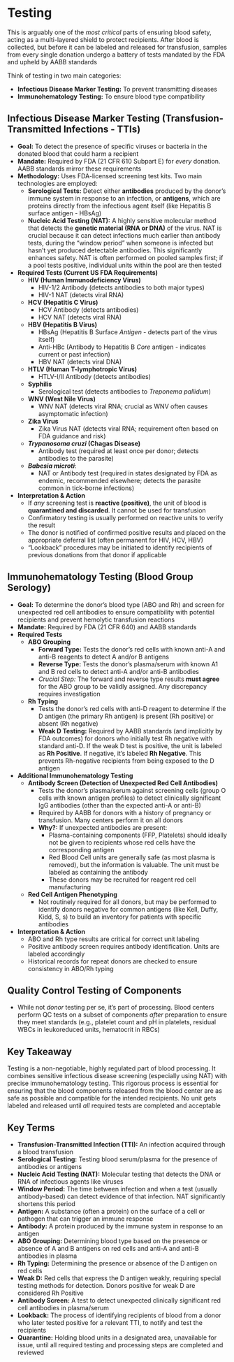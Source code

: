# Testing {-}

This is arguably one of the *most critical* parts of ensuring blood safety, acting as a multi-layered shield to protect recipients. After blood is collected, but before it can be labeled and released for transfusion, samples from every single donation undergo a battery of tests mandated by the FDA and upheld by AABB standards

Think of testing in two main categories:

*  **Infectious Disease Marker Testing:** To prevent transmitting diseases
*  **Immunohematology Testing:** To ensure blood type compatibility

## **Infectious Disease Marker Testing (Transfusion-Transmitted Infections - TTIs)** {-}

*   **Goal:** To detect the presence of specific viruses or bacteria in the donated blood that could harm a recipient
*   **Mandate:** Required by FDA (21 CFR 610 Subpart E) for *every* donation. AABB standards mirror these requirements
*   **Methodology:** Uses FDA-licensed screening test kits. Two main technologies are employed:
    *   **Serological Tests:** Detect either **antibodies** produced by the donor's immune system in response to an infection, or **antigens**, which are proteins directly from the infectious agent itself (like Hepatitis B surface antigen - HBsAg)
    *   **Nucleic Acid Testing (NAT):** A highly sensitive molecular method that detects the **genetic material (RNA or DNA)** of the virus. NAT is crucial because it can detect infections much earlier than antibody tests, during the "window period" when someone is infected but hasn't yet produced detectable antibodies. This significantly enhances safety. NAT is often performed on pooled samples first; if a pool tests positive, individual units within the pool are then tested
*   **Required Tests (Current US FDA Requirements)**
    *   **HIV (Human Immunodeficiency Virus)**
        *   HIV-1/2 Antibody (detects antibodies to both major types)
        *   HIV-1 NAT (detects viral RNA)
    *   **HCV (Hepatitis C Virus)**
        *   HCV Antibody (detects antibodies)
        *   HCV NAT (detects viral RNA)
    *   **HBV (Hepatitis B Virus)**
        *   HBsAg (Hepatitis B Surface *Antigen* - detects part of the virus itself)
        *   Anti-HBc (Antibody to Hepatitis B *Core* antigen - indicates current or past infection)
        *   HBV NAT (detects viral DNA)
    *   **HTLV (Human T-lymphotropic Virus)**
        *   HTLV-I/II Antibody (detects antibodies)
    *   **Syphilis**
        *   Serological test (detects antibodies to *Treponema pallidum*)
    *   **WNV (West Nile Virus)**
        *   WNV NAT (detects viral RNA; crucial as WNV often causes asymptomatic infection)
    *   **Zika Virus**
        *   Zika Virus NAT (detects viral RNA; requirement often based on FDA guidance and risk)
    *   ***Trypanosoma cruzi* (Chagas Disease)**
        *   Antibody test (required at least once per donor; detects antibodies to the parasite)
    *   ***Babesia microti***:
        *   NAT or Antibody test (required in states designated by FDA as endemic, recommended elsewhere; detects the parasite common in tick-borne infections)
*   **Interpretation & Action**
    *   If *any* screening test is **reactive (positive)**, the unit of blood is **quarantined and discarded**. It cannot be used for transfusion
    *   Confirmatory testing is usually performed on reactive units to verify the result
    *   The donor is notified of confirmed positive results and placed on the appropriate deferral list (often permanent for HIV, HCV, HBV)
    *   "Lookback" procedures may be initiated to identify recipients of previous donations from that donor if applicable

## **Immunohematology Testing (Blood Group Serology)** {-}

*   **Goal:** To determine the donor's blood type (ABO and Rh) and screen for unexpected red cell antibodies to ensure compatibility with potential recipients and prevent hemolytic transfusion reactions
*   **Mandate:** Required by FDA (21 CFR 640) and AABB standards
*   **Required Tests**
    *   **ABO Grouping**
        *   **Forward Type:** Tests the donor's red cells with known anti-A and anti-B reagents to detect A and/or B antigens
        *   **Reverse Type:** Tests the donor's plasma/serum with known A1 and B red cells to detect anti-A and/or anti-B antibodies
        *   *Crucial Step:* The forward and reverse type results **must agree** for the ABO group to be validly assigned. Any discrepancy requires investigation
    *   **Rh Typing**
        *   Tests the donor's red cells with anti-D reagent to determine if the D antigen (the primary Rh antigen) is present (Rh positive) or absent (Rh negative)
        *   **Weak D Testing:** Required by AABB standards (and implicitly by FDA outcomes) for donors who initially test Rh negative with standard anti-D. If the weak D test is positive, the unit is labeled as **Rh Positive**. If negative, it's labeled **Rh Negative**. This prevents Rh-negative recipients from being exposed to the D antigen
*   **Additional Immunohematology Testing**
    *   **Antibody Screen (Detection of Unexpected Red Cell Antibodies)**
        *   Tests the donor's plasma/serum against screening cells (group O cells with known antigen profiles) to detect clinically significant IgG antibodies (other than the expected anti-A or anti-B)
        *   Required by AABB for donors with a history of pregnancy or transfusion. Many centers perform it on all donors
        *   **Why?:** If unexpected antibodies are present:
            *   Plasma-containing components (FFP, Platelets) should ideally not be given to recipients whose red cells have the corresponding antigen
            *   Red Blood Cell units are generally safe (as most plasma is removed), but the information is valuable. The unit must be labeled as containing the antibody
            *   These donors may be recruited for reagent red cell manufacturing
    *   **Red Cell Antigen Phenotyping**
        *   Not routinely required for all donors, but may be performed to identify donors negative for common antigens (like Kell, Duffy, Kidd, S, s) to build an inventory for patients with specific antibodies
*   **Interpretation & Action**
    *   ABO and Rh type results are critical for correct unit labeling
    *   Positive antibody screen requires antibody identification. Units are labeled accordingly
    *   Historical records for repeat donors are checked to ensure consistency in ABO/Rh typing

## **Quality Control Testing of Components** {-}

*   While not *donor* testing per se, it's part of processing. Blood centers perform QC tests on a subset of components *after* preparation to ensure they meet standards (e.g., platelet count and pH in platelets, residual WBCs in leukoreduced units, hematocrit in RBCs)

## **Key Takeaway** {-}

Testing is a non-negotiable, highly regulated part of blood processing. It combines sensitive infectious disease screening (especially using NAT) with precise immunohematology testing. This rigorous process is essential for ensuring that the blood components released from the blood center are as safe as possible and compatible for the intended recipients. No unit gets labeled and released until *all* required tests are completed and acceptable

## **Key Terms** {-}

*   **Transfusion-Transmitted Infection (TTI):** An infection acquired through a blood transfusion
*   **Serological Testing:** Testing blood serum/plasma for the presence of antibodies or antigens
*   **Nucleic Acid Testing (NAT):** Molecular testing that detects the DNA or RNA of infectious agents like viruses
*   **Window Period:** The time between infection and when a test (usually antibody-based) can detect evidence of that infection. NAT significantly shortens this period
*   **Antigen:** A substance (often a protein) on the surface of a cell or pathogen that can trigger an immune response
*   **Antibody:** A protein produced by the immune system in response to an antigen
*   **ABO Grouping:** Determining blood type based on the presence or absence of A and B antigens on red cells and anti-A and anti-B antibodies in plasma
*   **Rh Typing:** Determining the presence or absence of the D antigen on red cells
*   **Weak D:** Red cells that express the D antigen weakly, requiring special testing methods for detection. Donors positive for weak D are considered Rh Positive
*   **Antibody Screen:** A test to detect unexpected clinically significant red cell antibodies in plasma/serum
*   **Lookback:** The process of identifying recipients of blood from a donor who later tested positive for a relevant TTI, to notify and test the recipients
*   **Quarantine:** Holding blood units in a designated area, unavailable for issue, until all required testing and processing steps are completed and reviewed
